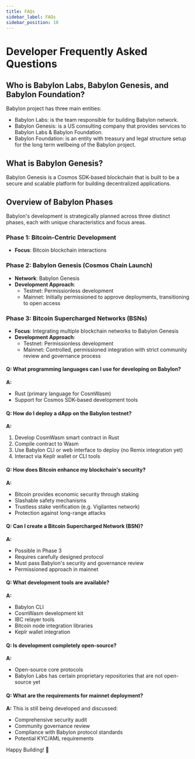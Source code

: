 ```yaml
---
title: FAQs
sidebar_label: FAQs
sidebar_position: 10
---
```


# Developer Frequently Asked Questions

## Who is Babylon Labs, Babylon Genesis, and Babylon Foundation? 

Babylon project has three main entities:
- Babylon Labs: is the team responsible for building Babylon network.
- Babylon Genesis: is a US consulting company that provides services to Babylon Labs & 
Babylon Foundation.
- Babylon Foundation: is an entity with treasury and legal structure setup for the long 
term wellbeing of the Babylon project.

## What is Babylon Genesis?

Babylon Genesis is a Cosmos SDK-based blockchain that is built to be a secure and scalable 
platform for building decentralized applications.

## Overview of Babylon Phases

Babylon's development is strategically planned across three distinct phases, each with 
unique characteristics and focus areas.

### Phase 1: Bitcoin-Centric Development
- **Focus**: Bitcoin blockchain interactions

### Phase 2: Babylon Genesis (Cosmos Chain Launch)
- **Network**: Babylon Genesis
- **Development Approach**:
  * Testnet: Permissionless development
  * Mainnet: Initially permissioned to approve deployments, transitioning to open access

### Phase 3: Bitcoin Supercharged Networks (BSNs)
- **Focus**: Integrating multiple blockchain networks to Babylon Genesis
- **Development Approach**:
  * Testnet: Permissionless development
  * Mainnet: Controlled, permissioned integration with strict community review and governance process


#### Q: What programming languages can I use for developing on Babylon?
**A:** 
- Rust (primary language for CosmWasm)
- Support for Cosmos SDK-based development tools

#### Q: How do I deploy a dApp on the Babylon testnet?
**A:**
1. Develop CosmWasm smart contract in Rust
2. Compile contract to Wasm
3. Use Babylon CLI or web interface to deploy (no Remix integration yet)
4. Interact via Keplr wallet or CLI tools


#### Q: How does Bitcoin enhance my blockchain's security?
**A:**
- Bitcoin provides economic security through staking
- Slashable safety mechanisms
- Trustless stake verification (e.g. Vigilantes network)
- Protection against long-range attacks

#### Q: Can I create a Bitcoin Supercharged Network (BSN)?
**A:**
- Possible in Phase 3
- Requires carefully designed protocol
- Must pass Babylon's security and governance review
- Permissioned approach in mainnet


#### Q: What development tools are available?
**A:**
- Babylon CLI
- CosmWasm development kit
- IBC relayer tools
- Bitcoin node integration libraries
- Keplr wallet integration


#### Q: Is development completely open-source?
**A:**
- Open-source core protocols
- Babylon Labs has certain proprietary repositories that are not open-source yet

#### Q: What are the requirements for mainnet deployment?
**A:**
This is still being developed and discussed: 
- Comprehensive security audit
- Community governance review
- Compliance with Babylon protocol standards
- Potential KYC/AML requirements

Happy Building! 🚀

